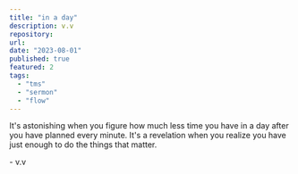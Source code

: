 ```yaml
---
title: "in a day"
description: v.v
repository:
url:
date: "2023-08-01"
published: true
featured: 2
tags:
  - "tms"
  - "sermon"
  - "flow"
---
```


It's astonishing when you figure how much less time you have in a day after you have planned every minute. 
It's a revelation when you realize you have just enough to do the things that matter.

\- v.v
